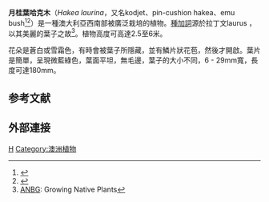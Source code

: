 {{speciesbox
|image = Hakea_laurina_Tas.jpg
|image_caption =
|genus = Hakea
|species = laurina
|authority = [[R.Br.|R.Br.]]
|range_map = Hakea laurinaDistMap70.png
|range_map_caption = 
}}
'''月桂葉哈克木'''（''Hakea laurina''，又名kodjet、pin-cushion hakea、emu bush<ref>{{FloraBase|name=''Hakea laurina''|id=2171}}</ref><ref>{{cite book|author=Young, J A |year=2006|title=Hakeas of Western Australia: a field and identification guide|publisher= <!-- self --> |page = 59|isbn = 978-0-9585778-2-3}}
</ref>）是一種澳大利亞西南部被廣泛栽培的植物。[[種加詞|種加詞]]源於拉丁文laurus ，以其美麗的葉子之故<ref name="ANGB">[[Australian_National_Botanic_Gardens|ANBG]]: Growing Native Plants</ref>。植物高度可高達2.5至6米。

花朵是蒼白或雪霜色，有時會被葉子所隱藏，並有鱗片狀花苞，然後才開啟。葉片是簡單，呈現微藍綠色，葉面平坦，無毛邊，葉子的大小不同，6 - 29mm寬，長度可達180mm。

==参考文献==
{{reflist}}

==外部連接==
{{commons-inline}}
{{Wikispecies-inline}}
{{Taxonbar|from=Q2705988}}

[[Category:山龍眼科|H]]
[[Category:澳洲植物|Category:澳洲植物]]